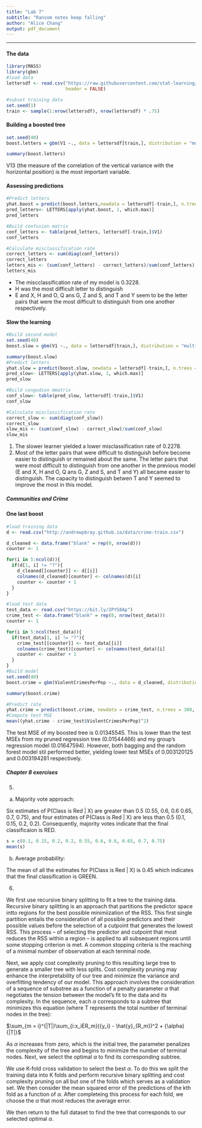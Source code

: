 ```yaml
---
title: "Lab 7"
subtitle: "Ransom notes keep falling"
author: "Alice Chang"
output: pdf_document
---
```


* * *

#### The data

```r
library(MASS)
library(gbm)
#load data
lettersdf <- read.csv("https://raw.githubusercontent.com/stat-learning/course-materials/master/data/letters.csv",
                      header = FALSE)

#subset training data
set.seed(1)
train <- sample(1:nrow(lettersdf), nrow(lettersdf) * .75)

```



#### Building a boosted tree

```r
set.seed(40)
boost.letters = gbm(V1 ~., data = lettersdf[train,], distribution = "multinomial", n.trees = 50, interaction.depth = 1, shrinkage = 0.1)

summary(boost.letters)
```
V13 (the measure of the correlation of the vertical variance with the horizontal position) is the most important variable.

#### Assessing predictions

```r
#Predict letters
yhat.boost = predict(boost.letters,newdata = lettersdf[-train,], n.trees = 50, type = "response")
pred_letters<- LETTERS[apply(yhat.boost, 1, which.max)]
pred_letters

#Build confusion matrix
conf_letters <- table(pred_letters, lettersdf[-train,]$V1)
conf_letters

#Calculate misclassification rate
correct_letters <- sum(diag(conf_letters))
correct_letters
letters_mis <- (sum(conf_letters) - correct_letters)/sum(conf_letters)
letters_mis
```
- The miscclassification rate of my model is 0.3228. 
- H was the most difficult letter to distinguish
- E and X, H and O, Q ans G, Z and S, and T and Y seem to be the letter pairs that were the most difficult to distinguish from one another respectively. 

#### Slow the learning
```r
#Build second model
set.seed(40)
boost.slow = gbm(V1 ~., data = lettersdf[train,], distribution = "multinomial", n.trees = 300, interaction.depth = 1, shrinkage = 0.05)

summary(boost.slow)
#Predict letters
yhat.slow = predict(boost.slow, newdata = lettersdf[-train,], n.trees = 300, type = "response")
pred_slow<- LETTERS[apply(yhat.slow, 1, which.max)]
pred_slow

#Build congudion mmatrix
conf_slow<- table(pred_slow, lettersdf[-train,]$V1)
conf_slow

#Calculate misclassification rate
correct_slow <- sum(diag(conf_slow))
correct_slow
slow_mis <- (sum(conf_slow) - correct_slow)/sum(conf_slow)
slow_mis

```
1. The slower learner yielded a lower misclassification rate of 0.2278.
2. Most of the letter pairs that were difficult to distinguish before become easier to distinguish or remained about the same. The letter pairs that were most difficult to distinguish from one another in the previous model (E and X, H and O, Q ans G, Z and S, and T and Y) all became easier to distinguish. The capacity to distinguish betwen T and Y seemed to improve the most in this model.

##### Communities and Crime

#### One last boost

```r
#load training data
d <- read.csv("http://andrewpbray.github.io/data/crime-train.csv")

d_cleaned <- data.frame("blank" = rep(0, nrow(d)))
counter <- 1

for(i in 5:ncol(d)){
  if(d[1, i] != "?"){
    d_cleaned[[counter]] <- d[[i]]
    colnames(d_cleaned)[counter] <- colnames(d)[i]
    counter <- counter + 1
  }
}

#load test data
test_data <- read.csv("https://bit.ly/2PYS8Ap")
crime_test <- data.frame("blank" = rep(0, nrow(test_data)))
counter <- 1

for(i in 5:ncol(test_data)){
  if(test_data[1, i] != "?"){
    crime_test[[counter]] <- test_data[[i]]
    colnames(crime_test)[counter] <- colnames(test_data)[i]
    counter <- counter + 1
  }
}
#Build model
set.seed(40)
boost.crime = gbm(ViolentCrimesPerPop ~., data = d_cleaned, distribution = "gaussian", n.trees = 300, interaction.depth = 1, shrinkage = 0.05)

summary(boost.crime)

#Predict rate
yhat.crime = predict(boost.crime, newdata = crime_test, n.trees = 300, type = "response")
#Compute test MSE
mean((yhat.crime - crime_test$ViolentCrimesPerPop)^2)
```
The test MSE of my boosted tree is 0.01345545. This is lower than the test MSEs from my pruned regression tree (0.01544466) and my group's regression model (0.01647594). However, both bagging and the random forest model stil performed better, yielding lower test MSEs of 0.003120125 and 0.003194281 respectively. 

##### Chapter 8 exercises

5. 
a) Majority vote approach: 
  
Six estimates of P(Class is Red | X) are greater than 0.5 (0.55,   0.6, 0.6 0.65, 0.7, 0.75), and four estimates of P(Class is Red |   X) are less than 0.5 (0.1, 0.15, 0.2, 0.2). Consequently, majority votes indicate that the final classificaion is RED. 

```r
s = c(0.1, 0.15, 0.2, 0.2, 0.55, 0.6, 0.6, 0.65, 0.7, 0.75)
mean(s)
```

b) Average probability: 

The mean of all the estimates for P(Class is Red | X) is 0.45 which indicates that the final classification is GREEN. 

6. 

We first use recursive binary splitting to fit a tree to the training data. Recursive binary splitting is an approach that partitions the predictor space intto regions for the best possible minimiization of the RSS. This first single partition entails the consideration of all possible predictors and their possible values before the selection of a cutpoint that generates the lowest RSS. This process -- of selecting the predictor and cutpoint that most reduces the RSS within a region -- is applied to all subsequent regions until some stopping criterion is met. A common stopping criteria is the reaching of a minimal number of observation at each terminal node. 

Next, we apply cost complexity pruning to this resulting large tree to generate a smaller tree with less splits. Cost complexity pruning may enhance the interpretability of our tree and minimize the variance and overfitting tendency of our model. This approach involves the consideration of a sequence of substree  as a function of a penalty parameter $\alpha$ that negotiates the tension between the model's fit to the data and its complexity. In the sequence, each  $\alpha$  corresponds to a subtree that minimizes this equation (where T represents the total number of terminal nodes in the tree):

$\sum_{m = i}^{|T|}\sum_{i:x_iER_m}({y_i} - \hat{y}_{R_m})^2 + {\alpha}{|T|}$

As $\alpha$ increases from zero, which is the initial tree, the parameter penalizes the complexity of the tree and begins to minimize the number of terminal nodes. Next, we select the optimal $\alpha$ to find its corresponding subtree. 

We use K-fold cross validation to select the best $\alpha$. To do this we split the training data into K folds and perform recursive binary splitting and cost complexity pruning on all but one of the folds which serves as a validation set. We then consider the mean squared error of the predictions of the kth fold as a function of $\alpha$. After completeing this process for each fold, we choose the $\alpha$ that most reduces the average error. 

We then return to the full dataset to find the tree that corresponds to our selected optimal $\alpha$.


